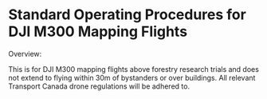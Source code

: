 # Standard Operating Procedures for DJI M300 Mapping Flights 

Overview: 

This is for DJI M300 mapping flights above forestry research trials and does not extend to flying within 30m of bystanders or over buildings. All relevant Transport Canada drone regulations will be adhered to. 

